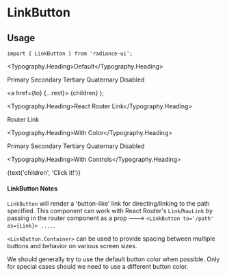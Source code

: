 
<Meta title="Buttons/LinkButton" component={LinkButton} />

# LinkButton

## Usage

```tsx
import { LinkButton } from 'radiance-ui';
```

<ArgsTable of={LinkButton} />

<Typography.Heading>Default</Typography.Heading>

<Canvas>
  <Story name="Default">
    <LinkButton.Container>
      <LinkButton href="https://www.curology.com">Primary</LinkButton>
      <LinkButton buttonType="secondary">Secondary</LinkButton>
      <LinkButton buttonType="tertiary">Tertiary</LinkButton>
      <LinkButton buttonType="quaternary">Quaternary</LinkButton>
      <LinkButton disabled>Disabled</LinkButton>
    </LinkButton.Container>
  </Story>
</Canvas>

  <a href={to} {...rest}>
    {children}
  </a>
);

<Typography.Heading>React Router Link</Typography.Heading>

<Canvas>
  <Story name="React Router Link">
    <LinkButton.Container>
      <LinkButton
        to="https://www.google.com/search?q=react+router+link"
        as={MockLink}
      >
        Router Link
      </LinkButton>
    </LinkButton.Container>
  </Story>
</Canvas>

<Typography.Heading>With Color</Typography.Heading>

<Canvas>
  <Story name="With Color">
    <LinkButton.Container>
      <LinkButton
        buttonColor={COLORS.statusRed}
        href="https://www.curology.com"
      >
        Primary
      </LinkButton>
      <LinkButton buttonColor={COLORS.statusRed} buttonType="secondary">
        Secondary
      </LinkButton>
      <LinkButton buttonColor={COLORS.statusRed} buttonType="tertiary">
        Tertiary
      </LinkButton>
      <LinkButton buttonColor={COLORS.statusRed} buttonType="quaternary">
        Quaternary
      </LinkButton>
      <LinkButton buttonColor={COLORS.statusRed} disabled>
        Disabled
      </LinkButton>
    </LinkButton.Container>
  </Story>
</Canvas>

<Typography.Heading>With Controls</Typography.Heading>

<Canvas>
  <Story name="With Controls">
    <LinkButton.Container>
      <LinkButton
        buttonType={select(
          'buttonType',
          ['primary', 'secondary', 'tertiary', 'quaternary'],
          'primary',
        )}
        buttonColor={select('buttonColor', COLORS, COLORS.primary)}
        disabled={boolean('disabled', false)}
        onClick={action('You clicked a button')}
        textColor={text('textColor', '')}
      >
        {text('children', 'Click it!')}
      </LinkButton>
    </LinkButton.Container>
  </Story>
</Canvas>

#### LinkButton Notes

`LinkButton` will render a 'button-like' link for directing/linking to the path
specified. This component can work with React Router's `Link`/`NavLink` by passing
in the router component as a prop ---> `<LinkButton to='/path' as={Link}> ....`.

`<LinkButton.Container>` can be used to provide spacing between multiple
buttons and behavior on various screen sizes.

We should generally try to use the default button color when possible.
Only for special cases should we need to use a different button color.

